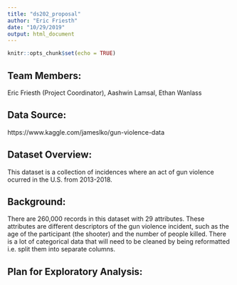 ```yaml
---
title: "ds202_proposal"
author: "Eric Friesth"
date: "10/29/2019"
output: html_document
---
```


```r
knitr::opts_chunk$set(echo = TRUE)
```

## Team Members: 
Eric Friesth (Project Coordinator), Aashwin Lamsal, Ethan Wanlass

## Data Source: 
https://www.kaggle.com/jameslko/gun-violence-data 

## Dataset Overview: 
This dataset is a collection of incidences where an act of gun violence ocurred in the U.S. from 2013-2018. 

## Background: 
There are 260,000 records in this dataset with 29 attributes. These attributes are different descriptors of the gun violence incident, such as the age of the participant (the shooter) and the number of people killed. There is a lot of categorical data that will need to be cleaned by being reformatted i.e. split them into separate columns.

## Plan for Exploratory Analysis:







